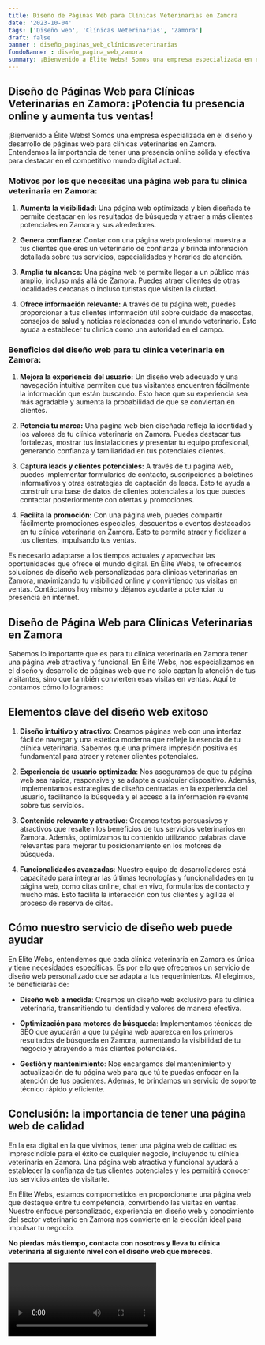 ```yaml
---
title: Diseño de Páginas Web para Clínicas Veterinarias en Zamora
date: '2023-10-04'
tags: ['Diseño web', 'Clínicas Veterinarias', 'Zamora']
draft: false
banner : diseño_paginas_web_clínicasveterinarias
fondoBanner : diseño_pagina_web_zamora
summary: ¡Bienvenido a Élite Webs! Somos una empresa especializada en el diseño y desarrollo de páginas web para clínicas veterinarias en Zamora. Entendemos la importancia de tener una presencia online sólida y efectiva para destacar en el competitivo mundo digital actual.
---
```


## Diseño de Páginas Web para Clínicas Veterinarias en Zamora: ¡Potencia tu presencia online y aumenta tus ventas!

¡Bienvenido a Élite Webs! Somos una empresa especializada en el diseño y desarrollo de páginas web para clínicas veterinarias en Zamora. Entendemos la importancia de tener una presencia online sólida y efectiva para destacar en el competitivo mundo digital actual.

### Motivos por los que necesitas una página web para tu clínica veterinaria en Zamora:

1. **Aumenta la visibilidad:** Una página web optimizada y bien diseñada te permite destacar en los resultados de búsqueda y atraer a más clientes potenciales en Zamora y sus alrededores.

2. **Genera confianza:** Contar con una página web profesional muestra a tus clientes que eres un veterinario de confianza y brinda información detallada sobre tus servicios, especialidades y horarios de atención.

3. **Amplía tu alcance:** Una página web te permite llegar a un público más amplio, incluso más allá de Zamora. Puedes atraer clientes de otras localidades cercanas o incluso turistas que visiten la ciudad.

4. **Ofrece información relevante:** A través de tu página web, puedes proporcionar a tus clientes información útil sobre cuidado de mascotas, consejos de salud y noticias relacionadas con el mundo veterinario. Esto ayuda a establecer tu clínica como una autoridad en el campo.

### Beneficios del diseño web para tu clínica veterinaria en Zamora:

1. **Mejora la experiencia del usuario:** Un diseño web adecuado y una navegación intuitiva permiten que tus visitantes encuentren fácilmente la información que están buscando. Esto hace que su experiencia sea más agradable y aumenta la probabilidad de que se conviertan en clientes.

2. **Potencia tu marca:** Una página web bien diseñada refleja la identidad y los valores de tu clínica veterinaria en Zamora. Puedes destacar tus fortalezas, mostrar tus instalaciones y presentar tu equipo profesional, generando confianza y familiaridad en tus potenciales clientes.

3. **Captura leads y clientes potenciales:** A través de tu página web, puedes implementar formularios de contacto, suscripciones a boletines informativos y otras estrategias de captación de leads. Esto te ayuda a construir una base de datos de clientes potenciales a los que puedes contactar posteriormente con ofertas y promociones.

4. **Facilita la promoción:** Con una página web, puedes compartir fácilmente promociones especiales, descuentos o eventos destacados en tu clínica veterinaria en Zamora. Esto te permite atraer y fidelizar a tus clientes, impulsando tus ventas.

Es necesario adaptarse a los tiempos actuales y aprovechar las oportunidades que ofrece el mundo digital. En Élite Webs, te ofrecemos soluciones de diseño web personalizadas para clínicas veterinarias en Zamora, maximizando tu visibilidad online y convirtiendo tus visitas en ventas. Contáctanos hoy mismo y déjanos ayudarte a potenciar tu presencia en internet.

<GifSeo />

<Cta />

## Diseño de Página Web para Clínicas Veterinarias en Zamora

Sabemos lo importante que es para tu clínica veterinaria en Zamora tener una página web atractiva y funcional. En Élite Webs, nos especializamos en el diseño y desarrollo de páginas web que no solo captan la atención de tus visitantes, sino que también convierten esas visitas en ventas. Aquí te contamos cómo lo logramos:

## Elementos clave del diseño web exitoso

1. **Diseño intuitivo y atractivo**: Creamos páginas web con una interfaz fácil de navegar y una estética moderna que refleje la esencia de tu clínica veterinaria. Sabemos que una primera impresión positiva es fundamental para atraer y retener clientes potenciales.

2. **Experiencia de usuario optimizada**: Nos aseguramos de que tu página web sea rápida, responsive y se adapte a cualquier dispositivo. Además, implementamos estrategias de diseño centradas en la experiencia del usuario, facilitando la búsqueda y el acceso a la información relevante sobre tus servicios.

3. **Contenido relevante y atractivo**: Creamos textos persuasivos y atractivos que resalten los beneficios de tus servicios veterinarios en Zamora. Además, optimizamos tu contenido utilizando palabras clave relevantes para mejorar tu posicionamiento en los motores de búsqueda.

4. **Funcionalidades avanzadas**: Nuestro equipo de desarrolladores está capacitado para integrar las últimas tecnologías y funcionalidades en tu página web, como citas online, chat en vivo, formularios de contacto y mucho más. Esto facilita la interacción con tus clientes y agiliza el proceso de reserva de citas.

## Cómo nuestro servicio de diseño web puede ayudar

En Élite Webs, entendemos que cada clínica veterinaria en Zamora es única y tiene necesidades específicas. Es por ello que ofrecemos un servicio de diseño web personalizado que se adapta a tus requerimientos. Al elegirnos, te beneficiarás de:

- **Diseño web a medida**: Creamos un diseño web exclusivo para tu clínica veterinaria, transmitiendo tu identidad y valores de manera efectiva.

- **Optimización para motores de búsqueda**: Implementamos técnicas de SEO que ayudarán a que tu página web aparezca en los primeros resultados de búsqueda en Zamora, aumentando la visibilidad de tu negocio y atrayendo a más clientes potenciales.

- **Gestión y mantenimiento**: Nos encargamos del mantenimiento y actualización de tu página web para que tú te puedas enfocar en la atención de tus pacientes. Además, te brindamos un servicio de soporte técnico rápido y eficiente.

## Conclusión: la importancia de tener una página web de calidad

En la era digital en la que vivimos, tener una página web de calidad es imprescindible para el éxito de cualquier negocio, incluyendo tu clínica veterinaria en Zamora. Una página web atractiva y funcional ayudará a establecer la confianza de tus clientes potenciales y les permitirá conocer tus servicios antes de visitarte.

En Élite Webs, estamos comprometidos en proporcionarte una página web que destaque entre tu competencia, convirtiendo las visitas en ventas. Nuestro enfoque personalizado, experiencia en diseño web y conocimiento del sector veterinario en Zamora nos convierte en la elección ideal para impulsar tu negocio.

**No pierdas más tiempo, contacta con nosotros y lleva tu clínica veterinaria al siguiente nivel con el diseño web que mereces.**

<Video />

<CtaBot job='Clínicas Veterinarias' city='Zamora'/>

<Gmaps query='Zamora+españa+maps' />